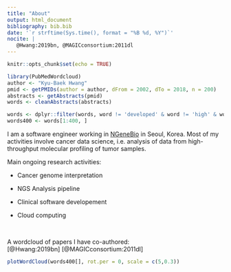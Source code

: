 ```yaml
---
title: "About"
output: html_document
bibliography: bib.bib
date: '`r strftime(Sys.time(), format = "%B %d, %Y")`'
nocite: |
   @Hwang:2019bn, @MAGICconsortium:2011dl
---
```


```r
knitr::opts_chunk$set(echo = TRUE)

library(PubMedWordcloud)
author <- "Kyu-Baek Hwang"
pmid <- getPMIDs(author = author, dFrom = 2002, dTo = 2018, n = 200)
abstracts <- getAbstracts(pmid)
words <- cleanAbstracts(abstracts)

words <- dplyr::filter(words, word != 'developed' & word != 'high' & word != 'patient' & word != 'associated' & word != 'identified' & word != 'found' & word != 'performed' & word != 'potential' & word != 'including' & word != 'results' & word != 'developed' & word != 'available' & word != 'compared' & word != 'can' & word != 'may' & word != 'study' & word != 'associated' & word != 'one' & word != 'two' & word != 'first' & word != 'however' & word != 'used' & word != 'analyzed' & word != 'patients' & word != 'years' & word != 'present' & word != 'subsequent' & word != 'age' & word != 'whether' & word != 'use')
words400 <- words[1:400, ]

```

<p>I am a software engineer working in [NGeneBio](http://www.ngenebio.com) in Seoul, Korea. Most of my activities involve cancer data science, i.e. analysis of data from high-throughput molecular profiling of tumor samples. </p>

<p>Main ongoing research activities:

   * Cancer genome interpretation

   * NGS Analysis pipeline

   * Clinical software developement

   * Cloud computing

<br>
<p>
A wordcloud of papers I have co-authored:
<br/>
[@Hwang:2019bn]
[@MAGICconsortium:2011dl]

</p>
```r
plotWordCloud(words400[], rot.per = 0, scale = c(5,0.3))
```
